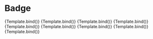 

<Meta title="Components/Badge" component={Badge} />

# Badge

<Canvas>
  <Story
    name="Primary Small"
    args={{
      text: "Szczeniak",
      variant: "primary",
      size: "small",
    }}
  >
    {Template.bind()}
  </Story>
  <Story
    name="Primary Medium"
    args={{
      text: "Szczeniak",
      variant: "primary",
      size: "medium",
    }}
  >
    {Template.bind()}
  </Story>
  <Story
    name="Primary Large"
    args={{
      text: "Szczeniak",
      variant: "primary",
      size: "large",
    }}
  >
    {Template.bind()}
  </Story>
  <Story
    name="Neutral Small"
    args={{
      text: "Szczeniak",
      variant: "neutrals",
      size: "small",
    }}
  >
    {Template.bind()}
  </Story>
  <Story
    name="Neutral Medium"
    args={{
      text: "Szczeniak",
      variant: "neutrals",
      size: "medium",
    }}
  >
    {Template.bind()}
  </Story>
  <Story
    name="Neutral Large"
    args={{
      text: "Szczeniak",
      variant: "neutrals",
      size: "large",
    }}
  >
    {Template.bind()}
  </Story>
  <Story
    name="Gray Small"
    args={{
      text: "Szczeniak",
      variant: "gray",
      size: "small",
    }}
  >
    {Template.bind()}
  </Story>
  <Story
    name="Gray Medium"
    args={{
      text: "Szczeniak ",
      variant: "gray",
      size: "medium",
    }}
  >
    {Template.bind()}
  </Story>
  <Story
    name="Gray Large"
    args={{
      text: "Szczeniak ",
      variant: "gray",
      size: "large",
    }}
  >
    {Template.bind()}
  </Story>
</Canvas>

<ArgsTable />

